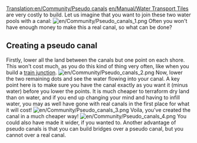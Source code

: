 [[Translation:en/Community/Pseudo canals]]
[[en/Manual/Water Transport Tiles]] are very costly to build. Let us imagine that you want to join these two water pools with a canal:
[[File:en/Community/Pseudo canals 1.png|center]]
Often you won't have enough money to make this a real canal, so what can be done?

==Creating a pseudo canal==
Firstly, lower all the land between the canals but one point on each shore. This won't cost much, as you do this kind of thing very often, like when you build a [[en/Community/Junctionary/Links|train junction]].
[[File:en/Community/Pseudo canals 2.png|center]]
Now, lower the two remaining dots and see the water flowing into your canal.  A key point here is to make sure you have the canal exactly as you want it (minus water) before you lower the points.  It is much cheaper to terraform dry land than on water, and if you end up changing your mind and having to infill water, you may as well have gone with real canals in the first place for what it will cost!
[[File:en/Community/Pseudo canals 3.png|center]]
Voila, you've created the canal in a much cheaper way!
[[File:en/Community/Pseudo canals 4.png|center]]
You could also have made it wider, if you wanted to. Another advantage of pseudo canals is that you can build bridges over a pseudo canal, but you cannot over a real canal.